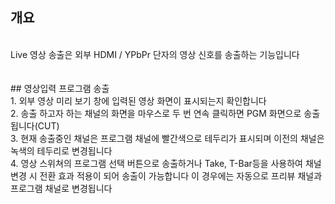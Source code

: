 ## 개요
<br/>
Live 영상 송출은 외부 HDMI / YPbPr 단자의 영상 신호를 송출하는 기능입니다
<br/>
<br/>
<br/>
## 영상입력 프로그램 송출
<br/>
1. 외부 영상 미리 보기 창에 입력된 영상 화면이 표시되는지 확인합니다
<br/>
2. 송출 하고자 하는 채널의 화면을 마우스로 두 번 연속 클릭하면 PGM 화면으로 송출됩니다(CUT)
<br/>
3. 현재 송출중인 채널은 프로그램 채널에 빨간색으로 테두리가 표시되며 이전의 채널은 녹색의 테두리로 변경됩니다
<br/>
4. 영상 스위쳐의 프로그램 선택 버튼으로 송출하거나 Take, T-Bar등을 사용하여 채널 변경 시 전환 효과 적용이 되어 송출이 가능합니다
이 경우에는 자동으로 프리뷰 채널과 프로그램 채널로 변경됩니다
<br/>
<br/>
<br/>